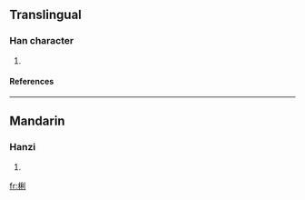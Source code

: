 ==Translingual==
===Han character===
{{Han char|rn=75|rad=木|as=07|sn=11|four=|canj=木竹木弓 (DHDN)}}
# {{defn|Han|sort=木07}}
====References====
{{Han ref|kx=0531.131|dkj=14902|hdz=21215.090|uh=68B8|ud=26808}}

----
==Mandarin==
===Hanzi===
{{cmn-hanzi|pin=[[lí]] (li2)|wg=li<sup>2</sup>}}
# {{defn|Mandarin}}

[[fr:梸]]